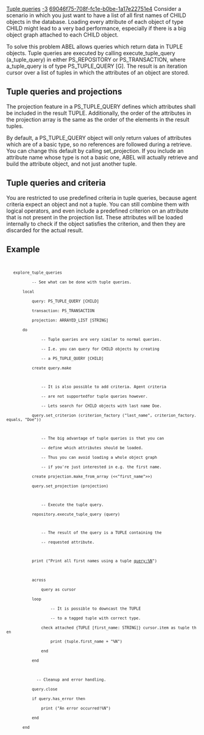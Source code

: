 [[Property:title|Tuple queries]]
[[Property:weight|-3]]
[[Property:uuid|69046f75-708f-fc1e-b0be-1a17e22751e4]]
Consider a scenario in which you just want to have a list of all first names of <e>CHILD</e> objects in the database. 
Loading every attribute of each object of type <e>CHILD</e> might lead to a very bad performance, especially if there is a big object graph attached to each <e>CHILD</e> object.

To solve this problem ABEL allows queries which return data in <e>TUPLE</e> objects.
Tuple queries are executed by calling  <e>execute_tuple_query (a_tuple_query)</e> in either <e>PS_REPOSITORY</e> or <e>PS_TRANSACTION</e>, 
where <e>a_tuple_query</e> is of type <e>PS_TUPLE_QUERY [G]</e>.
The result is an iteration cursor over a list of tuples in which the attributes of an object are stored.

==Tuple queries and projections==
The <e>projection</e> feature in a <e>PS_TUPLE_QUERY</e> defines which attributes shall be included in the result <e>TUPLE</e>. 
Additionally, the order of the attributes in the projection array is the same as the order of the elements in the result tuples.

By default, a <e>PS_TUPLE_QUERY</e> object will only return values of attributes which are of a basic type, so no references are followed during a retrieve.
You can change this default by calling <e>set_projection</e>.
If you include an attribute name whose type is not a basic one, ABEL will actually retrieve and build the attribute object, and not just another tuple.

==Tuple queries and criteria==
You are restricted to use predefined criteria in tuple queries, because agent criteria expect an object and not a tuple. 
You can still combine them with logical operators, and even include a predefined criterion on an attribute that is not present in the projection list.
These attributes will be loaded internally to check if the object satisfies the criterion, and then they are discarded for the actual result.

==Example==

<code>
	explore_tuple_queries
			-- See what can be done with tuple queries.
		local
			query: PS_TUPLE_QUERY [CHILD]
			transaction: PS_TRANSACTION
			projection: ARRAYED_LIST [STRING]
		do
				-- Tuple queries are very similar to normal queries.
				-- I.e. you can query for CHILD objects by creating
				-- a PS_TUPLE_QUERY [CHILD]
			create query.make

				-- It is also possible to add criteria. Agent criteria 
				-- are not supportedfor tuple queries however.
				-- Lets search for CHILD objects with last name Doe.
			query.set_criterion (criterion_factory ("last_name", criterion_factory.equals, "Doe"))

				-- The big advantage of tuple queries is that you can 
				-- define which attributes should be loaded. 
				-- Thus you can avoid loading a whole object graph
				-- if you're just interested in e.g. the first name.
			create projection.make_from_array (<<"first_name">>)
			query.set_projection (projection)

				-- Execute the tuple query.
			repository.execute_tuple_query (query)

				-- The result of the query is a TUPLE containing the 
				-- requested attribute.

			print ("Print all first names using a tuple query:%N")
			
			across
				query as cursor
			loop
					-- It is possible to downcast the TUPLE 
					-- to a tagged tuple with correct type.
				check attached {TUPLE [first_name: STRING]} cursor.item as tuple then
					print (tuple.first_name + "%N")
				end
			end
			
			  -- Cleanup and error handling.
			query.close
			if query.has_error then
				print ("An error occurred!%N")
			end			
		end
</code>

